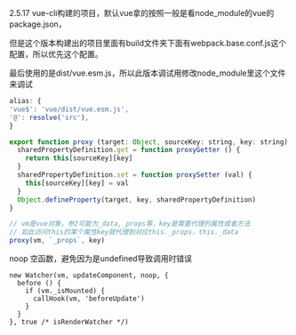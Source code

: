2.5.17 vue-cli构建的项目，默认vue拿的按照一般是看node_module的vue的package.json，

但是这个版本构建出的项目里面有build文件夹下面有webpack.base.conf.js这个配置，所以优先这个配置。

最后使用的是dist/vue.esm.js，所以此版本调试用修改node_module里这个文件来调试

```js
alias: {
'vue$': 'vue/dist/vue.esm.js',
'@': resolve('src'),
}
```


```js
export function proxy (target: Object, sourceKey: string, key: string) {
  sharedPropertyDefinition.get = function proxyGetter () {
    return this[sourceKey][key]
  }
  sharedPropertyDefinition.set = function proxySetter (val) {
    this[sourceKey][key] = val
  }
  Object.defineProperty(target, key, sharedPropertyDefinition)
}

// vm是vue对象，参2可能为_data,_props等，key是需要代理的属性或者方法
// 如此访问this的某个属性key就代理到对应this._props，this._data
proxy(vm, `_props`, key)
```

noop 空函数，避免因为是undefined导致调用时错误
```JS
new Watcher(vm, updateComponent, noop, {
  before () {
    if (vm._isMounted) {
      callHook(vm, 'beforeUpdate')
    }
  }
}, true /* isRenderWatcher */)
```
